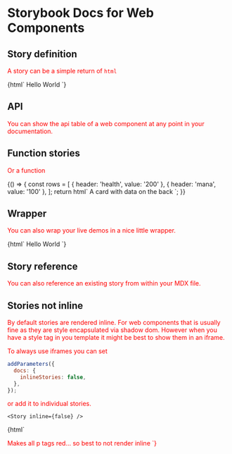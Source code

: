 
# Storybook Docs for Web Components

<Meta title="Misc. / Addons - Docs" />

## Story definition

A story can be a simple return of `html`

<Story name="simple" height="220px">
  {html` <demo-wc-card>Hello World</demo-wc-card> `}
</Story>

## API

You can show the api table of a web component at any point in your documentation.

<ArgsTable of="demo-wc-card" />

## Function stories

Or a function

<Story name="function" height="220px">
  {() => {
    const rows = [
      { header: 'health', value: '200' },
      { header: 'mana', value: '100' },
    ];
    return html`
      <demo-wc-card back-side .rows=${rows}> A card with data on the back </demo-wc-card>
    `;
  }}
</Story>

## Wrapper

You can also wrap your live demos in a nice little wrapper.

<Canvas withToolbar>
  <Story name="wrapper" height="220px">
    {html` <demo-wc-card>Hello World</demo-wc-card> `}
  </Story>
</Canvas>

## Story reference

You can also reference an existing story from within your MDX file.

<Canvas withToolbar>
  <Story id="welcome--welcome" height="500px" inline={false} />
</Canvas>

## Stories not inline

By default stories are rendered inline.
For web components that is usually fine as they are style encapsulated via shadow dom.
However when you have a style tag in you template it might be best to show them in an iframe.

To always use iframes you can set

```js
addParameters({
  docs: {
    inlineStories: false,
  },
});
```

or add it to individual stories.

```
<Story inline={false} />
```

<Canvas withToolbar>
  <Story name="notInline" height="220px">
    {html`
    <style>
      p { color: red; }
    </style>
    <p>Makes all p tags red... so best to not render inline</pd>
  `}
  </Story>
</Canvas>
